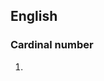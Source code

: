 ==English==

===Cardinal number===
{{infl|en|cardinal number}}

# {{obsolete|or|nonstandard}} {{misspelling of|twelfth}}